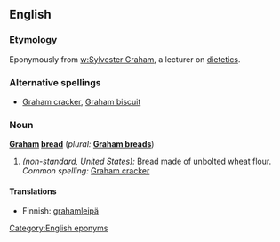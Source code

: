 ==English==

===Etymology===
Eponymously from [[w:Sylvester Graham]], a lecturer on [[dietetics]].

===Alternative spellings===
* [[Graham cracker]], [[Graham biscuit]]

===Noun===
'''[[Graham]] [[bread]]'''  (''plural:'' '''[[Graham breads]]''')
# ''(non-standard, United States):'' Bread made of unbolted wheat flour.  ''Common spelling:'' [[Graham cracker]]

====Translations====
*Finnish: [[grahamleipä]]

[[Category:English eponyms]]
